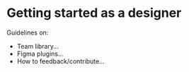 
<Meta title="2. Design/1. Set up" />

# Getting started as a designer

Guidelines on:

- Team library...
- Figma plugins...
- How to feedback/contribute...